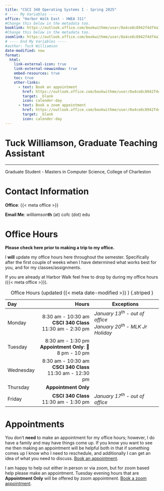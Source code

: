 ```yaml
---
title: "CSCI 340 Operating Systems I - Spring 2025"
# ---- My Variables ----
office: "Harbor Walk East - HWEA 311"
#Change this below in the metadata too.
booklink: https://outlook.office.com/bookwithme/user/0a4ce8c8942f4df4a1c6249a52630d7a@g.cofc.edu?anonymous&ep=plink
#Change this below in the metadata too.
zoomlink: https://outlook.office.com/bookwithme/user/0a4ce8c8942f4df4a1c6249a52630d7a@g.cofc.edu/meetingtype/_TR502DM80G5OpzXWWKlMw2?anonymous&ep=mlink
# ---- End My Variables ----
#author: Tuck Williamson
date-modified: now
format:
  html:
    link-external-icon: true
    link-external-newwindow: true
    embed-resources: true
    toc: true
    other-links:
      - text: Book an appointment
        href: https://outlook.office.com/bookwithme/user/0a4ce8c8942f4df4a1c6249a52630d7a@g.cofc.edu?anonymous&ep=plink
        target: _blank
        icon: calender-day
      - text: Book a zoom appointment
        href: https://outlook.office.com/bookwithme/user/0a4ce8c8942f4df4a1c6249a52630d7a@g.cofc.edu/meetingtype/_TR502DM80G5OpzXWWKlMw2?anonymous&ep=mlink
        target: _blank
        icon: calender-day
---
```


# Tuck Williamson, Graduate Teaching Assistant { .unnumbered .unlisted }

---

Graduate Student - Masters in Computer Science, College of Charleston

# Contact Information

**Office**: {{< meta office >}}

**Email Me**: *williamson***th** (at) cofc (dot) edu

# Office Hours


:::: { .callout-caution}

**Please check here prior to making a trip to my office.**

I **will** update my office hours here throughout the semester.
Specifically after the first couple of weeks when I have determined what works 
best for you, and for my classes/assignments.

::::

If you are already at Harbor Walk feel free to drop by during my office hours ({{< meta office >}}).

<!-- 
| Tuesday | **By Appointment Only** </br> 🌙 8 pm - 10 pm | - | 
| Thursday | **By Appointment Only** | - |
-->

| Day       |                                                                Hours | Exceptions                                                                                |
|:----------|---------------------------------------------------------------------:|-------------------------------------------------------------------------------------------|
| Monday    |   8:30 am - 10:30 am <br> **CSCI 340 Class** <br> 11:30 am - 2:30 pm | _January 13<sup>th</sup> - out of office_ <br> _January 20<sup>th</sup> - MLK Jr Holiday_ |
| Tuesday   |         8:30 am - 1:30 pm <br> **Appointment Only**: 🌙 8 pm - 10 pm |                                                                                           | 
| Wednesday | 8:30 am - 10:30 am <br>  **CSCI 340 Class** <br> 11:30 am - 12:30 pm |                                                                                           |
| Thursday  |                                                 **Appointment Only** |                                                                                           |
| Friday    |                           **CSCI 340 Class** <br> 11:30 am - 1:30 pm | _January 17<sup>th</sup> - out of office_                                                 |
: Office Hours (updated {{< meta date-modified >}} ) {.striped }

# Appointments

You don't **need** to make an appointment for my office hours; however, I do have a 
family and may have things come up. 
If you know you want to see me then making an appointment will be helpful both in 
that if something comes up I know who I need to reschedule, and additionally I can 
get an idea of what you need to discuss. 
[Book an appointment]({{< meta booklink >}}){.external target="_blank"}.

I am happy to help out either in person or via zoom, but for zoom based help 
please make an appointment. 
Tuesday evening hours that are **Appointment Only** will be offered by zoom appointment. 
[Book a zoom appointment]({{< meta zoomlink >}}){.external target="_blank"}. 


